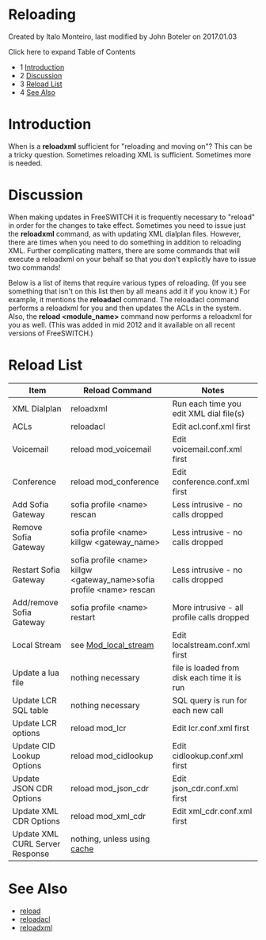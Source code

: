 
# Reloading 

 Created by  Italo Monteiro, last modified by  John Boteler on 2017.01.03

Click here to expand Table of Contents

* 1 [Introduction](#introduction)
* 2 [Discussion](#discussion)
* 3 [Reload List](#reload-list)
* 4 [See Also](#reload-list)

# Introduction

When is a **reloadxml** sufficient for "reloading and moving on"? This can be a tricky question. Sometimes reloading XML is sufficient. Sometimes more is needed.

# Discussion

When making updates in FreeSWITCH it is frequently necessary to "reload" in order for the changes to take effect. Sometimes you need to issue just the **reloadxml** command, as with updating XML dialplan files. However, there are times when you need to do something in addition to reloading XML. Further complicating matters, there are some commands that will execute a reloadxml on your behalf so that you don't explicitly have to issue two commands!

Below is a list of items that require various types of reloading. (If you see something that isn't on this list then by all means add it if you know it.) For example, it mentions the **reloadacl** command. The reloadacl command performs a reloadxml for you and then updates the ACLs in the system. Also, the **reload &lt;module\_name>** command now performs a reloadxml for you as well. (This was added in mid 2012 and it available on all recent versions of FreeSWITCH.)

# Reload List

| Item                            | Reload Command                                                                                                                | Notes                                        |
| ------------------------------- | ----------------------------------------------------------------------------------------------------------------------------- | -------------------------------------------- |
| XML Dialplan                    | reloadxml                                                                                                                     | Run each time you edit XML dial file(s)      |
| ACLs                            | reloadacl                                                                                                                     | Edit acl.conf.xml first                      |
| Voicemail                       | reload mod\_voicemail                                                                                                         | Edit voicemail.conf.xml first                |
| Conference                      | reload mod\_conference                                                                                                        | Edit conference.conf.xml first               |
| Add Sofia Gateway               | sofia profile &lt;name> rescan                                                                                                   | Less intrusive - no calls dropped            |
| Remove Sofia Gateway            | sofia profile &lt;name> killgw &lt;gateway\_name>                                                                                   | Less intrusive - no calls dropped            |
| Restart Sofia Gateway           | sofia profile &lt;name> killgw &lt;gateway\_name>sofia profile &lt;name> rescan                                                        | Less intrusive - no calls dropped            |
| Add/remove Sofia Gateway        | sofia profile &lt;name> restart                                                                                                  | More intrusive - all profile calls dropped   |
| Local Stream                    | see [Mod\_local\_stream](../Modules/mod_local_stream_6587466.mdx#local_stream-hup)  | Edit localstream.conf.xml first              |
| Update a lua file               | nothing necessary                                                                                                             | file is loaded from disk each time it is run |
| Update LCR SQL table            | nothing necessary                                                                                                             | SQL query is run for each new call           |
| Update LCR options              | reload mod\_lcr                                                                                                               | Edit lcr.conf.xml first                      |
| Update CID Lookup Options       | reload mod\_cidlookup                                                                                                         | Edit cidlookup.conf.xml first                |
| Update JSON CDR Options         | reload mod\_json\_cdr                                                                                                         | Edit json\_cdr.conf.xml first                |
| Update XML CDR Options          | reload mod\_xml\_cdr                                                                                                          | Edit xml\_cdr.conf.xml first                 |
| Update XML CURL Server Response | nothing, unless using [cache](../Modules/mod_xml_curl_1049001.mdx#caching) |                                              |

# See Also

* [reload](../Modules/mod_commands_1966741.mdx#command-2)
* [reloadacl](../Modules/mod_commands_1966741.mdx#reloadacl)
* [reloadxml](../Modules/mod_commands_1966741.mdx#reloadxml)


